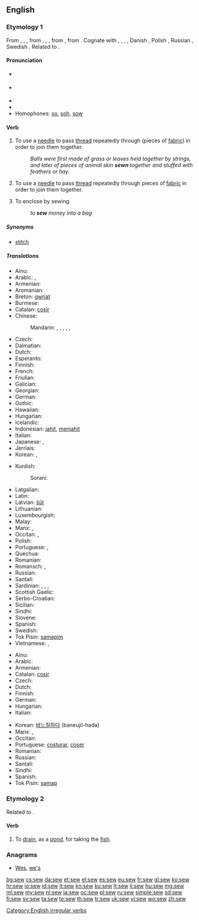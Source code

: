 ==English==

===Etymology 1===
From {{etyl|enm|en}} {{term|sewen|lang=enm}}, {{term|seowen|lang=enm}}, {{term|sowen|lang=enm}}, from {{etyl|ang|en}} {{term|siwian|sīwian|lang=ang}}, {{term|seowian|sēowian|lang=ang}}, {{term|seowan|sēowan|to sew, mend, patch, knit together, link, unite|lang=ang}}, from {{etyl|gem-pro|en}} {{recons|siwjaną||to sew|lang=gem-pro}}, from {{etyl|ine-pro|en}} {{recons|sīw-||to sew|lang=ine-pro}}. Cognate with {{etyl|sco|-}} {{term|sew||to sew|lang=sco}}, {{etyl|frr|-}} {{term|saie|lang=frr}}, {{term|sei||to sew|lang=frr}}, {{etyl|stq|-}} {{term|säie||to sew|lang=stq}}, Danish {{term|sy|lang=da}}, Polish {{term|szyć|lang=pl}}, Russian {{term|шить|lang=ru}}, Swedish {{term|sy|lang=sv}}. Related to {{l|en|seam}}.

====Pronunciation====
* {{a|UK}} {{IPA|/səʊ/}}
* {{a|US}} {{IPA|/soʊ/}}
* {{audio|en-us-sew.ogg|Audio (US)}}
* {{rhymes|əʊ}}
* Homophones: [[so]], [[soh]], [[sow]] {{qualifier|sense 2}}

====Verb====
{{en-verb|sews|sewing|sewed|'''[[sewn]]''' ''or'' '''[[sewed]]''' or (''obsolete'') [[sewen]]}}

# {{context|transitive|lang=en}} To use a [[needle]] to pass [[thread]] repeatedly through (pieces of [[fabric]]) in order to join them together.
#: ''Balls were first made of grass or leaves held together by strings, and later of pieces of animal skin '''sewn''' together and stuffed with feathers or hay.''
# {{context|intransitive|lang=en}} To use a [[needle]] to pass [[thread]] repeatedly through pieces of [[fabric]] in order to join them together.
# {{context|transitive|lang=en}} To enclose by sewing.
#: ''to '''sew''' money into a bag''

=====Synonyms=====
* [[stitch]]

=====Translations=====
{{trans-top|(transitive) use a needle}}
* Ainu: {{tø|ain|ケメィキ|tr=kemeyki}}
* Arabic: {{t+|ar|خيط|tr=xáyyaṭa}}, {{t-|ar|قطب|tr=qáṭṭaba}}
* Armenian: {{t-|hy|կարել|tr=karel}}
* Aromanian: {{t-|rup|cos}}
* Breton: [[gwriat]]
* Burmese: {{t+|my|ချုပ်|tr=chok|sc=Mymr}}
* Catalan: [[cosir]]
* Chinese:
*: Mandarin: {{t|cmn|縫|sc=Hani}}, {{t|cmn|缝|tr=féng|sc=Hani}}, {{t|cmn|縫製|sc=Hani}}, {{t|cmn|缝制|tr=féngzhì|sc=Hani}}, {{t|cmn|縫紉|sc=Hani}}, {{t|cmn|缝纫|tr=féngrèn|sc=Hani}}
* Czech: {{t+|cs|šít}}
* Dalmatian: {{tø|dlm|coser}}
* Dutch: {{t+|nl|naaien}}
* Esperanto: {{t+|eo|kudri}}
* Finnish: {{t+|fi|ommella}}
* French: {{t+|fr|coudre}}
* Friulian: {{tø|fur|cusî}}
* Galician: {{t+|gl|coser}}
* Georgian: {{t-|ka|კერვა|tr=kerva|sc=Geor}}
* German: {{t+|de|nähen}}
* Gothic: {{tø|got|𐍃𐌹𐌿𐌾𐌰𐌽|sc=Goth|tr=siujan}}
* Hawaiian: {{tø|haw|humuhumu}}
* Hungarian: {{t+|hu|varr}}
* Icelandic: {{t+|is|sauma}}
* Indonesian: [[jahit]], [[jahit|menjahit]]
* Italian: {{t+|it|cucire}}
* Japanese: {{t+|ja|縫う|tr=ぬう, nuu|sc=Jpan}}, {{t-|ja|縫製|tr=ほうせいする, hōsei-suru|alt=縫製する|sc=Jpan}}
* Jèrriais: {{tø|roa-jer|couôtre}}
* Korean: {{t+|ko|깁다|tr=gipda|sc=Kore}}, {{t+|ko|꿰매다|tr=kkwemaeda|sc=Kore}}
{{trans-mid}}
* Kurdish:
*: Sorani: {{t|ku|sc=ku-Arab|دوورین}}
* Latgalian: {{tø|ltg|šyut}}
* Latin: {{t+|la|suo|alt=suō}}
* Latvian: [[šūt]]
* Lithuanian: {{t+|lt|siūti}}
* Luxembourgish: {{t-|lb|bitzen}}
* Malay: {{t-|ms|jahit}}
* Manx: {{t-|gv|whaal}}, {{t-|gv|fuaill}}
* Occitan: {{t+|oc|cordurar}}, {{t+|oc|cóser}}
* Polish: {{t+|pl|szyć}}
* Portuguese: {{t+|pt|costurar}}, {{t+|pt|coser}}
* Quechua: {{t+|qu|siray}}
* Romanian: {{t+|ro|coase}}
* Romansch: {{t-|rm|cuser}}, {{t-|rm|cusir}}
* Russian: {{t+|ru|шить|tr=šit’}} {{impf}}
* Santali: {{tø|sat|ᱨᱳᱜ|tr=rok'|sc=Olck}}
* Sardinian: {{t-|sc|cosie}}, {{t-|sc|cosire}}, {{t-|sc|cusiri}}, {{t-|sc|cusire}}
* Scottish Gaelic: {{t-|gd|fuaigheil}}
* Serbo-Croatian: {{t-|sh|šivati}}
* Sicilian: {{t+|scn|cùsiri}}
* Sindhi: {{t|sd|سِبَڻُ}}
* Slovene: {{t-|sl|šiti}}
* Spanish: {{t+|es|coser}}
* Swedish: {{t+|sv|sy}}
* Tok Pisin: [[samapim]]
* Vietnamese: {{t+|vi|khâu}}, {{t+|vi|may}}
{{trans-bottom}}

{{trans-top|(intransitive) use a needle}}
* Ainu: {{tø|ain|ケメィキ|tr=kemeyki}}
* Arabic: {{t+|ar|خاط|tr=xāṭa|sc=Arab}}
* Armenian: {{t-|hy|կարել|tr=karel}}
* Catalan: [[cosir]]
* Czech: {{t+|cs|šít}}
* Dutch: {{t+|nl|naaien}}
* Finnish: {{t+|fi|ommella}}
* German: {{t+|de|nähen}}
* Hungarian: {{t+|hu|varr}}
* Italian: {{t+|it|cucire}}
{{trans-mid}}
* Korean: [[바느질하다]] (baneujil-hada)
* Manx: {{t-|gv|whaal}}, {{t-|gv|fuaill}}
* Occitan: {{t+|oc|cóser}}
* Portuguese: [[costurar]], [[coser]]
* Romanian: {{t+|ro|coase}}
* Russian: {{t+|ru|шить|tr=šit’}} {{impf}}
* Santali: {{tø|sat|ᱨᱳᱜ|tr=rok'|sc=Olck}}
* Sindhi: {{sd-Arab|[[سِبَڻُ]]}}
* Spanish: {{t+|es|coser}}
* Tok Pisin: [[samap]]
{{trans-bottom}}

===Etymology 2===
Related to {{term|sewer|lang=en||a drain}}.

====Verb====
{{en-verb}}

# {{context|obsolete|transitive|lang=en}} To [[drain]], as a [[pond]], for taking the [[fish]].
#: {{rfquotek|Tusser}}

{{Webster 1913}}

===Anagrams===
* [[Wes#English|Wes]], [[we's#English|we's]]

[[Category:English irregular verbs]]

[[bg:sew]]
[[cs:sew]]
[[da:sew]]
[[et:sew]]
[[el:sew]]
[[es:sew]]
[[eu:sew]]
[[fr:sew]]
[[gl:sew]]
[[ko:sew]]
[[hr:sew]]
[[io:sew]]
[[id:sew]]
[[it:sew]]
[[kn:sew]]
[[ku:sew]]
[[lt:sew]]
[[li:sew]]
[[hu:sew]]
[[mg:sew]]
[[ml:sew]]
[[my:sew]]
[[nl:sew]]
[[ja:sew]]
[[oc:sew]]
[[pl:sew]]
[[ru:sew]]
[[simple:sew]]
[[sd:sew]]
[[fi:sew]]
[[sv:sew]]
[[ta:sew]]
[[te:sew]]
[[th:sew]]
[[tr:sew]]
[[uk:sew]]
[[vi:sew]]
[[wo:sew]]
[[zh:sew]]